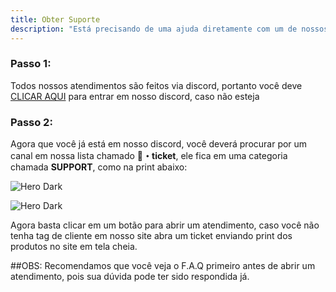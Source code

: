 ```yaml
---
title: Obter Suporte
description: "Está precisando de uma ajuda diretamente com um de nossos atendentes? aqui você verá como solicitar um suporte de maneira adequada"
---
```



### Passo 1:

Todos nossos atendimentos são feitos via discord, portanto você deve [CLICAR AQUI](https://discord.gg/XFfKTDF3ak) para entrar em nosso discord, caso não esteja

### Passo 2:

Agora que você já está em nosso discord, você deverá procurar por um canal em nossa lista chamado **🎫・ticket**, ele fica em uma categoria chamada **SUPPORT**, como na print abaixo:

<img
  className=""
  src="/images/support/support.png"
  alt="Hero Dark"
/>


<img
  className=""
  src="/images/support/support_2.png"
  alt="Hero Dark"
/>

Agora basta clicar em um botão para abrir um atendimento, caso você não tenha tag de cliente em nosso site abra um ticket enviando print dos produtos no site em tela cheia.

##OBS: Recomendamos que você veja o F.A.Q primeiro antes de abrir um atendimento, pois sua dúvida pode ter sido respondida já.


